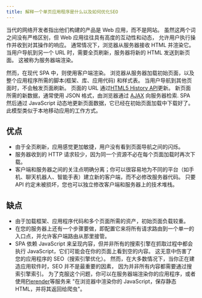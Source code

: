 ```yaml
---
title: 解释一个单页应用程序是什么以及如何优化SEO
---
```


当代的网络开发者指出他们构建的产品是 Web 应用，而不是网站。 虽然这两个词之间没有严格区别，但 Web 应用往往具有高度的互动性和动态， 允许用户执行操作并收到对其操作的响应。 通常情况下，浏览器从服务器接收 HTML 并渲染它。 当用户导航到另一个 URL 时，需要全页刷新，服务器将新的 HTML 发送到新页面。 这被称为服务器端渲染。

然而，在现代 SPA 中，则使用客户端渲染。 浏览器从服务器加载初始页面，以及整个应用程序所需的脚本(框架、库、应用代码) 和样式表。 当用户导航到其他页面时，不会触发页面刷新。 页面的 URL 通过[HTML5 History API](https://developer.mozilla.org/en-US/docs/Web/API/History_API)更新。 新页面所需的新数据，通常使用 JSON 格式，由浏览器通过 [AJAX](https://developer.mozilla.org/en-US/docs/AJAX/Getting_Start) 向服务器检索. SPA 然后通过 JavaScript 动态地更新页面数据，它已经在初始页面加载中下载好了。 此模型类似于本地移动应用的工作方式。

## 优点

- 由于全页刷新，应用感觉更加敏捷，用户没有看到页面导航之间的闪烁。
- 服务器收到的 HTTP 请求较少，因为同一个资源不必在每个页面加载时再次下载。
- 客户端和服务器之间的关注点明确分离；你可以很容易地为不同的平台（如手机、聊天机器人、智能手表）建立新的客户端，而不必修改服务器代码。 只要 API 约定未被损坏，您也可以独立修改客户端和服务器上的技术堆栈。

## 缺点

- 由于加载框架、应用程序代码和多个页面所需的资产，初始页面负载较重。
- 在您的服务器上还有一个步骤要做，即配置它来将所有请求路由到一个单一的入口点，并允许客户端路由从那里接管。
- SPA 依赖 JavaScript 来呈现内容，但并非所有的搜索引擎在抓取过程中都会执行 JavaScript，它们可能会在你的页面上看到空的内容。 这无意中伤害了您的应用程序的 SEO（搜索引擎优化）。 然而，在大多数情况下，当你正在建造应用软件时，SEO 并不是最重要的因素， 因为并非所有内容都需要通过搜索引擎索引。 为了克服这个问题，你可以在服务器端渲染你的应用程序，或者使用[Plerender](https://prerender.io/)等服务来 "在浏览器中渲染你的 JavaScript，保存静态 HTML，并将其返回给爬虫"。
